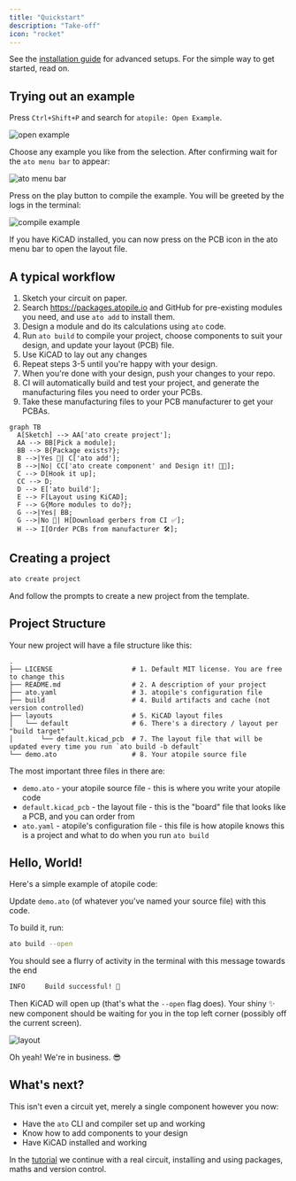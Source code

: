 ```yaml
---
title: "Quickstart"
description: "Take-off"
icon: "rocket"
---
```


See the [installation guide](./guides/install) for advanced setups.
For the simple way to get started, read on.


<QuickstartInstall />

## Trying out an example

Press `Ctrl+Shift+P` and search for `atopile: Open Example`.

![open example](./images/quick-select-example.png)

Choose any example you like from the selection.
After confirming wait for the `ato menu bar` to appear:

![ato menu bar](/atopile/images/ato-menu-bar.png)

Press on the play button to compile the example.
You will be greeted by the logs in the terminal:

![compile example](/atopile/images/ato-example-build.png)

If you have KiCAD installed, you can now press on the PCB icon in the ato menu bar to open the layout file.

## A typical workflow

1. Sketch your circuit on paper.
2. Search https://packages.atopile.io and GitHub for pre-existing modules you need, and use `ato add` to install them.
3. Design a module and do its calculations using `ato` code.
4. Run `ato build` to compile your project, choose components to suit your design, and update your layout (PCB) file.
5. Use KiCAD to lay out any changes
6. Repeat steps 3-5 until you're happy with your design.
7. When you're done with your design, push your changes to your repo.
8. CI will automatically build and test your project, and generate the manufacturing files you need to order your PCBs.
9. Take these manufacturing files to your PCB manufacturer to get your PCBAs.

```mermaid
graph TB
  A[Sketch] --> AA['ato create project'];
  AA --> BB[Pick a module];
  BB --> B{Package exists?};
  B -->|Yes 🥳| C['ato add'];
  B -->|No| CC['ato create component' and Design it! 👨‍💻];
  C --> D[Hook it up];
  CC --> D;
  D --> E['ato build'];
  E --> F[Layout using KiCAD];
  F --> G{More modules to do?};
  G -->|Yes| BB;
  G -->|No 🎉| H[Download gerbers from CI ✅];
  H --> I[Order PCBs from manufacturer 🛠️];
```

## Creating a project

```sh
ato create project
```

And follow the prompts to create a new project from the template.

## Project Structure

Your new project will have a file structure like this:

```
.
├── LICENSE                    # 1. Default MIT license. You are free to change this
├── README.md                  # 2. A description of your project
├── ato.yaml                   # 3. atopile's configuration file
├── build                      # 4. Build artifacts and cache (not version controlled)
├── layouts                    # 5. KiCAD layout files
│   └── default                # 6. There's a directory / layout per "build target"
│       └── default.kicad_pcb  # 7. The layout file that will be updated every time you run `ato build -b default`
└── demo.ato                   # 8. Your atopile source file
```

The most important three files in there are:

- `demo.ato` - your atopile source file - this is where you write your atopile code
- `default.kicad_pcb` - the layout file - this is the "board" file that looks like a PCB, and you can order from
- `ato.yaml` - atopile's configuration file - this file is how atopile knows this is a project and what to do when you run `ato build`

## Hello, World!

Here's a simple example of atopile code:


<QuickstartExample />

Update `demo.ato` (of whatever you've named your source file) with this code.

To build it, run:

```sh
ato build --open
```

You should see a flurry of activity in the terminal with this message towards the end

```sh
INFO     Build successful! 🚀
```

Then KiCAD will open up (that's what the `--open` flag does).
Your shiny ✨ new component should be waiting for you in the top left corner (possibly off the current screen).

![layout](/atopile/images/quickstart-layout.png)

Oh yeah! We're in business. 😎

## What's next?

This isn't even a circuit yet, merely a single component however you now:

- Have the `ato` CLI and compiler set up and working
- Know how to add components to your design
- Have KiCAD installed and working

In the [tutorial](./essentials/1-the-ato-language) we continue with a real circuit, installing and using packages, maths and version control.
